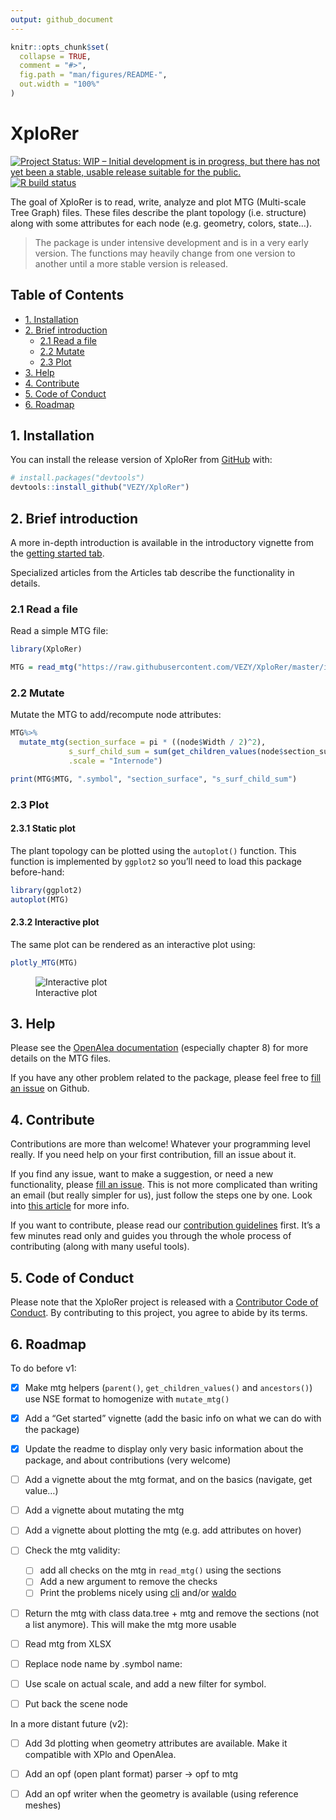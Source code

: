 ```yaml
---
output: github_document
---
```


<!-- README.md is generated from README.Rmd. Please edit that file -->

```r
knitr::opts_chunk$set(
  collapse = TRUE,
  comment = "#>",
  fig.path = "man/figures/README-",
  out.width = "100%"
)
```

# XploRer

<!-- badges: start -->
[![Project Status: WIP – Initial development is in progress, but there has not yet been a stable, usable release suitable for the public.](https://www.repostatus.org/badges/latest/wip.svg)](https://www.repostatus.org/#wip)  
[![R build status](https://github.com/VEZY/XploRer/workflows/R-CMD-check/badge.svg)](https://github.com/VEZY/XploRer/actions)
<!-- badges: end -->

The goal of XploRer is to read, write, analyze and plot MTG (Multi-scale Tree Graph) files. These files describe the plant topology (i.e. structure) along with some attributes for each node (e.g. geometry, colors, state...). 

> The package is under intensive development and is in a very early version. The functions may heavily change from one version to another until a more stable version is released.

## Table of Contents

* [1. Installation](#1-installation)
* [2. Brief introduction](#2-brief-introduction)
  * [2.1 Read a file](#21-read-a-file)
  * [2.2 Mutate](#22-mutate)
  * [2.3 Plot](#23-plot)
* [3. Help](#3-help)
* [4. Contribute](#4-contribute)
* [5. Code of Conduct](#5-code-of-conduct)
* [6. Roadmap](#6-roadmap)

## 1. Installation

You can install the release version of XploRer from [GitHub](https://github.com/) with:

``` r
# install.packages("devtools")
devtools::install_github("VEZY/XploRer")
```
## 2. Brief introduction

A more in-depth introduction is available in the introductory vignette from the [getting started tab](https://vezy.github.io/XploRer/articles/XploRer.html).

Specialized articles from the Articles tab describe the functionality in details.

### 2.1 Read a file

Read a simple MTG file:

```r
library(XploRer)

MTG = read_mtg("https://raw.githubusercontent.com/VEZY/XploRer/master/inst/extdata/simple_plant.mtg")
```

### 2.2 Mutate

Mutate the MTG to add/recompute node attributes:

```r
MTG%>%
  mutate_mtg(section_surface = pi * ((node$Width / 2)^2),
             s_surf_child_sum = sum(get_children_values(node$section_surface),na.rm=TRUE),
             .scale = "Internode")

print(MTG$MTG, ".symbol", "section_surface", "s_surf_child_sum")
```

### 2.3 Plot

#### 2.3.1 Static plot

The plant topology can be plotted using the `autoplot()` function. This function is implemented by `ggplot2` so you'll need to load this package before-hand: 

```r
library(ggplot2)
autoplot(MTG)
```

#### 2.3.2 Interactive plot

The same plot can be rendered as an interactive plot using: 

```r
plotly_MTG(MTG)
```

![Interactive plot](https://raw.githubusercontent.com/VEZY/XploRer/master/www/plotly_MTG.gif)

## 3. Help

Please see the [OpenAlea documentation](http://openalea.gforge.inria.fr/doc/vplants/newmtg/doc/_build/html/contents.html) (especially chapter 8) for more details on the MTG files. 

If you have any other problem related to the package, please feel free to [fill an issue](https://github.com/VEZY/XploRer/issues) on Github.

## 4. Contribute

Contributions are more than welcome! Whatever your programming level really. If you need help on your first contribution, fill an issue about it.

If you find any issue, want to make a suggestion, or need a new functionality, please [fill an issue](https://github.com/VEZY/XploRer/issues). This is not more complicated than writing an email (but really simpler for us), just follow the steps one by one. Look into [this article](https://guides.github.com/features/issues/) for more info. 

If you want to contribute, please read our [contribution guidelines](https://vezy.github.io/XploRer/CONTRIBUTING.html) first. It's a few minutes read only and guides you through the whole process of contributing (along with many useful tools).

## 5. Code of Conduct

Please note that the XploRer project is released with a [Contributor Code of Conduct](https://vezy.github.io/XploRer/CODE_OF_CONDUCT.html). By contributing to this project, you agree to abide by its terms.

## 6. Roadmap

To do before v1:

- [x] Make mtg helpers (`parent()`, `get_children_values()` and `ancestors()`) use NSE format to homogenize with `mutate_mtg()`

- [x] Add a "Get started" vignette (add the basic info on what we can do with the package)

- [x] Update the readme to display only very basic information about the package, and about contributions (very welcome) 

- [ ] Add a vignette about the mtg format, and on the basics (navigate, get value...)

- [ ] Add a vignette about mutating the mtg

- [ ] Add a vignette about plotting the mtg (e.g. add attributes on hover)

- [ ] Check the mtg validity:

  - [ ] add all checks on the mtg in `read_mtg()` using the sections
  - [ ] Add a new argument to remove the checks
  - [ ] Print the problems nicely using [cli](https://cli.r-lib.org/) and/or [waldo](https://waldo.r-lib.org/)

- [ ] Return the mtg with class data.tree + mtg and remove the sections (not a list anymore). This will make the mtg more usable 

- [ ] Read mtg from XLSX

- [ ] Replace node name by .symbol name:

- [ ] Use scale on actual scale, and add a new filter for symbol.

- [ ] Put back the scene node

In a more distant future (v2):

- [ ] Add 3d plotting when geometry attributes are available. Make it compatible with XPlo and OpenAlea.

- [ ] Add an opf (open plant format) parser -> opf to mtg

- [ ] Add an opf writer when the geometry is available (using reference meshes)

